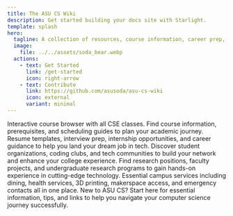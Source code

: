 ```yaml
---
title: The ASU CS Wiki
description: Get started building your docs site with Starlight.
template: splash
hero:
  tagline: A collection of resources, course information, career prep, and more for ASU CS students! Brought to you by <a href="https://thesoda.io/">SoDA</a> 🥤
  image:
    file: ../../assets/soda_bear.webp
  actions:
    - text: Get Started
      link: /get-started
      icon: right-arrow
    - text: Contribute
      link: https://github.com/asusoda/asu-cs-wiki
      icon: external
      variant: minimal
---
```



<CardGrid stagger>
  <Card title="📚 Courses Explorer" icon="pencil" link="/guides/courses">
    Interactive course browser with all CSE classes. Find course information, 
    prerequisites, and scheduling guides to plan your academic journey.
  </Card>
  <Card title="💼 Career Resources" icon="add-document" link="/guides/career">
    Resume templates, interview prep, internship opportunities, and career 
    guidance to help you land your dream job in tech.
  </Card>
  <Card title="🎓 Clubs & Organizations" icon="information" link="/guides/clubs">
    Discover student organizations, coding clubs, and tech communities to 
    build your network and enhance your college experience.
  </Card>
  <Card title="🔬 Research Opportunities" icon="puzzle" link="/guides/research">
    Find research positions, faculty projects, and undergraduate research 
    programs to gain hands-on experience in cutting-edge technology.
  </Card>
  <Card title="🏫 Campus Resources" icon="open-book" link="/guides/campus-resources">
    Essential campus services including dining, health services, 3D printing, 
    makerspace access, and emergency contacts all in one place.
  </Card>
  <Card title="🚀 Get Started Guide" icon="rocket" link="/get-started">
    New to ASU CS? Start here for essential information, tips, and links 
    to help you navigate your computer science journey successfully.
  </Card>
</CardGrid>

<style>
  /* Enhanced card interactivity */
  .sl-card-grid .card {
    transition: all 0.3s cubic-bezier(0.4, 0, 0.2, 1);
    border-radius: 12px;
    overflow: hidden;
  }
  
  .sl-card-grid .card:hover {
    transform: translateY(-8px) scale(1.02);
    box-shadow: 0 20px 40px rgba(0, 0, 0, 0.15);
  }
  
  .sl-card-grid .card:hover .card-title {
    background: linear-gradient(45deg, #ff6b35, #f7931e, #3b82f6);
    background-clip: text;
    -webkit-background-clip: text;
    -webkit-text-fill-color: transparent;
  }
  
  /* Add subtle glow effect */
  .sl-card-grid .card::before {
    content: '';
    position: absolute;
    top: 0;
    left: 0;
    right: 0;
    bottom: 0;
    background: linear-gradient(45deg, transparent, rgba(59, 130, 246, 0.05), transparent);
    opacity: 0;
    transition: opacity 0.3s ease;
    pointer-events: none;
  }
  
  .sl-card-grid .card:hover::before {
    opacity: 1;
  }
  
  /* Smooth icon animation */
  .sl-card-grid .card .icon {
    transition: transform 0.3s ease;
  }
  
  .sl-card-grid .card:hover .icon {
    transform: scale(1.1) rotate(5deg);
  }
  
  /* Hero section enhancements */
  .hero {
    position: relative;
    overflow: hidden;
  }
  
  .hero::before {
    content: '';
    position: absolute;
    top: 0;
    left: 0;
    right: 0;
    bottom: 0;
    background: radial-gradient(ellipse at center, rgba(59, 130, 246, 0.05) 0%, transparent 50%);
    pointer-events: none;
  }
  
  /* Add subtle animation to the card grid */
  @keyframes fadeInUp {
    from {
      opacity: 0;
      transform: translateY(30px);
    }
    to {
      opacity: 1;
      transform: translateY(0);
    }
  }
  
  .sl-card-grid {
    animation: fadeInUp 0.8s ease-out;
  }
  
  /* Stagger the card animations */
  .sl-card-grid .card:nth-child(1) { animation-delay: 0.1s; }
  .sl-card-grid .card:nth-child(2) { animation-delay: 0.2s; }
  .sl-card-grid .card:nth-child(3) { animation-delay: 0.3s; }
  .sl-card-grid .card:nth-child(4) { animation-delay: 0.4s; }
  .sl-card-grid .card:nth-child(5) { animation-delay: 0.5s; }
  .sl-card-grid .card:nth-child(6) { animation-delay: 0.6s; }
  
  .sl-card-grid .card {
    opacity: 0;
    animation: fadeInUp 0.6s ease-out forwards;
  }
</style>

